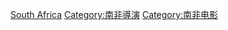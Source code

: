 {{Commonscat|Film directors from South Africa}}

[[Category:各国电影导演|South Africa]]
[[Category:南非導演|Category:南非導演]]
[[Category:南非电影|Category:南非电影]]